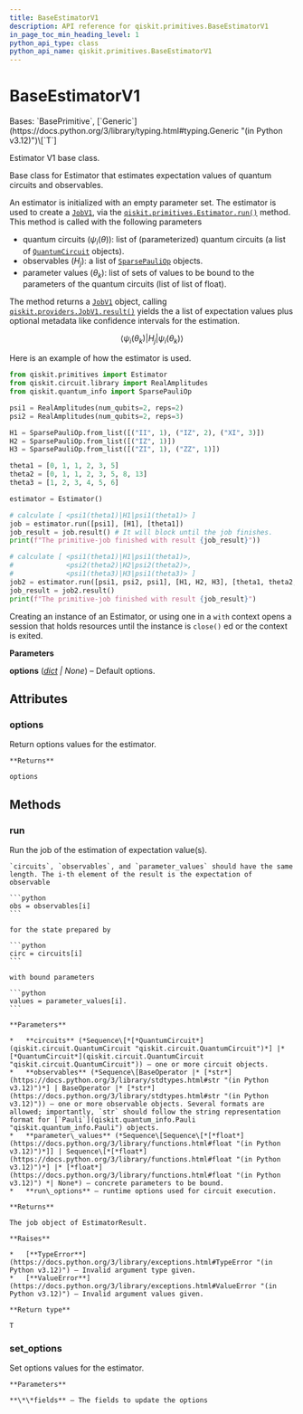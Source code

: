 ```yaml
---
title: BaseEstimatorV1
description: API reference for qiskit.primitives.BaseEstimatorV1
in_page_toc_min_heading_level: 1
python_api_type: class
python_api_name: qiskit.primitives.BaseEstimatorV1
---
```


# BaseEstimatorV1

<Class id="qiskit.primitives.BaseEstimatorV1" isDedicatedPage={true} github="https://github.com/Qiskit/qiskit/tree/stable/1.0/qiskit/primitives/base/base_estimator.py#L44-L190" signature="qiskit.primitives.BaseEstimatorV1(*, options=None)" modifiers="class">
  Bases: `BasePrimitive`, [`Generic`](https://docs.python.org/3/library/typing.html#typing.Generic "(in Python v3.12)")\[`T`]

  Estimator V1 base class.

  Base class for Estimator that estimates expectation values of quantum circuits and observables.

  An estimator is initialized with an empty parameter set. The estimator is used to create a [`JobV1`](qiskit.providers.JobV1 "qiskit.providers.JobV1"), via the [`qiskit.primitives.Estimator.run()`](qiskit.primitives.Estimator#run "qiskit.primitives.Estimator.run") method. This method is called with the following parameters

  *   quantum circuits ($\psi_i(\theta)$): list of (parameterized) quantum circuits (a list of [`QuantumCircuit`](qiskit.circuit.QuantumCircuit "qiskit.circuit.QuantumCircuit") objects).
  *   observables ($H_j$): a list of [`SparsePauliOp`](qiskit.quantum_info.SparsePauliOp "qiskit.quantum_info.SparsePauliOp") objects.
  *   parameter values ($\theta_k$): list of sets of values to be bound to the parameters of the quantum circuits (list of list of float).

  The method returns a [`JobV1`](qiskit.providers.JobV1 "qiskit.providers.JobV1") object, calling [`qiskit.providers.JobV1.result()`](qiskit.providers.JobV1#result "qiskit.providers.JobV1.result") yields the a list of expectation values plus optional metadata like confidence intervals for the estimation.

$$
\langle\psi_i(\theta_k)|H_j|\psi_i(\theta_k)\rangle
$$

  Here is an example of how the estimator is used.

  ```python
  from qiskit.primitives import Estimator
  from qiskit.circuit.library import RealAmplitudes
  from qiskit.quantum_info import SparsePauliOp

  psi1 = RealAmplitudes(num_qubits=2, reps=2)
  psi2 = RealAmplitudes(num_qubits=2, reps=3)

  H1 = SparsePauliOp.from_list([("II", 1), ("IZ", 2), ("XI", 3)])
  H2 = SparsePauliOp.from_list([("IZ", 1)])
  H3 = SparsePauliOp.from_list([("ZI", 1), ("ZZ", 1)])

  theta1 = [0, 1, 1, 2, 3, 5]
  theta2 = [0, 1, 1, 2, 3, 5, 8, 13]
  theta3 = [1, 2, 3, 4, 5, 6]

  estimator = Estimator()

  # calculate [ <psi1(theta1)|H1|psi1(theta1)> ]
  job = estimator.run([psi1], [H1], [theta1])
  job_result = job.result() # It will block until the job finishes.
  print(f"The primitive-job finished with result {job_result}"))

  # calculate [ <psi1(theta1)|H1|psi1(theta1)>,
  #             <psi2(theta2)|H2|psi2(theta2)>,
  #             <psi1(theta3)|H3|psi1(theta3)> ]
  job2 = estimator.run([psi1, psi2, psi1], [H1, H2, H3], [theta1, theta2, theta3])
  job_result = job2.result()
  print(f"The primitive-job finished with result {job_result}")
  ```

  Creating an instance of an Estimator, or using one in a `with` context opens a session that holds resources until the instance is `close()` ed or the context is exited.

  **Parameters**

  **options** ([*dict*](https://docs.python.org/3/library/stdtypes.html#dict "(in Python v3.12)") *| None*) – Default options.

  ## Attributes

  ### options

  <Attribute id="qiskit.primitives.BaseEstimatorV1.options">
    Return options values for the estimator.

    **Returns**

    options
  </Attribute>

  ## Methods

  ### run

  <Function id="qiskit.primitives.BaseEstimatorV1.run" github="https://github.com/Qiskit/qiskit/tree/stable/1.0/qiskit/primitives/base/base_estimator.py#L123-L180" signature="run(circuits, observables, parameter_values=None, **run_options)">
    Run the job of the estimation of expectation value(s).

    `circuits`, `observables`, and `parameter_values` should have the same length. The i-th element of the result is the expectation of observable

    ```python
    obs = observables[i]
    ```

    for the state prepared by

    ```python
    circ = circuits[i]
    ```

    with bound parameters

    ```python
    values = parameter_values[i].
    ```

    **Parameters**

    *   **circuits** (*Sequence\[*[*QuantumCircuit*](qiskit.circuit.QuantumCircuit "qiskit.circuit.QuantumCircuit")*] |* [*QuantumCircuit*](qiskit.circuit.QuantumCircuit "qiskit.circuit.QuantumCircuit")) – one or more circuit objects.
    *   **observables** (*Sequence\[BaseOperator |* [*str*](https://docs.python.org/3/library/stdtypes.html#str "(in Python v3.12)")*] | BaseOperator |* [*str*](https://docs.python.org/3/library/stdtypes.html#str "(in Python v3.12)")) – one or more observable objects. Several formats are allowed; importantly, `str` should follow the string representation format for [`Pauli`](qiskit.quantum_info.Pauli "qiskit.quantum_info.Pauli") objects.
    *   **parameter\_values** (*Sequence\[Sequence\[*[*float*](https://docs.python.org/3/library/functions.html#float "(in Python v3.12)")*]] | Sequence\[*[*float*](https://docs.python.org/3/library/functions.html#float "(in Python v3.12)")*] |* [*float*](https://docs.python.org/3/library/functions.html#float "(in Python v3.12)") *| None*) – concrete parameters to be bound.
    *   **run\_options** – runtime options used for circuit execution.

    **Returns**

    The job object of EstimatorResult.

    **Raises**

    *   [**TypeError**](https://docs.python.org/3/library/exceptions.html#TypeError "(in Python v3.12)") – Invalid argument type given.
    *   [**ValueError**](https://docs.python.org/3/library/exceptions.html#ValueError "(in Python v3.12)") – Invalid argument values given.

    **Return type**

    T
  </Function>

  ### set\_options

  <Function id="qiskit.primitives.BaseEstimatorV1.set_options" github="https://github.com/Qiskit/qiskit/tree/stable/1.0/qiskit/primitives/base/base_primitive.py#L39-L45" signature="set_options(**fields)">
    Set options values for the estimator.

    **Parameters**

    **\*\*fields** – The fields to update the options
  </Function>
</Class>

